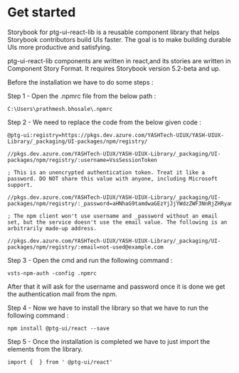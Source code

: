 
# Get started


Storybook for ptg-ui-react-lib is a reusable component library that helps Storybook contributors build UIs faster. 
The goal is to make building durable UIs more productive and satisfying.

ptg-ui-react-lib components are written in react,and its stories are written in Component Story Format. It requires Storybook version 5.2-beta and up.


Before the installation we have to do some steps : 


Step 1 - Open the .npmrc file from the below path :

`C:\Users\prathmesh.bhosale\.npmrc`


Step 2 - We need to replace the code from the below given code :
```
@ptg-ui:registry=https://pkgs.dev.azure.com/YASHTech-UIUX/YASH-UIUX-Library/_packaging/UI-packages/npm/registry/

//pkgs.dev.azure.com/YASHTech-UIUX/YASH-UIUX-Library/_packaging/UI-packages/npm/registry/:username=VssSessionToken

; This is an unencrypted authentication token. Treat it like a password. DO NOT share this value with anyone, including Microsoft support.

//pkgs.dev.azure.com/YASHTech-UIUX/YASH-UIUX-Library/_packaging/UI-packages/npm/registry/:_password=aHNhaG9tamdwaGEzYjJjYWdzZWF3NnRjZHRyamY0amtzZmdyZzZ1dHR3YWlkNWFzNzJuYQ==

; The npm client won't use username and _password without an email set, but the service doesn't use the email value. The following is an arbitrarily made-up address.

//pkgs.dev.azure.com/YASHTech-UIUX/YASH-UIUX-Library/_packaging/UI-packages/npm/registry/:email=not-used@example.com
```




Step 3 - Open the cmd and run the following command : 

```
vsts-npm-auth -config .npmrc
```

After that it will ask for the username and password once it is done we get the authentication mail from the npm.



Step 4 -  Now we have to install the library so that we have to run the following command :

```
npm install @ptg-ui/react --save
```



Step 5 - Once the installation is completed we have to just import the elements from the library.

 `import {  } from ' @ptg-ui/react'`  

